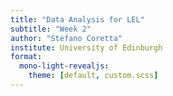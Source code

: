 ```yaml
---
title: "Data Analysis for LEL"
subtitle: "Week 2"
author: "Stefano Coretta"
institute: University of Edinburgh
format:
  mono-light-revealjs:
    theme: [default, custom.scss]
---
```


